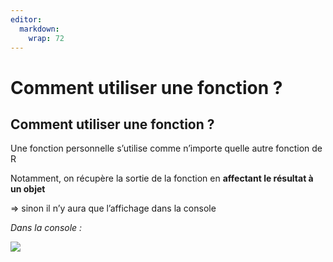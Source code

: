 ```yaml
---
editor: 
  markdown: 
    wrap: 72
---
```


# Comment utiliser une fonction ? {.backgroundTitre .unnumbered}

## Comment utiliser une fonction ?

Une fonction personnelle s’utilise comme n’importe quelle autre fonction
de R

Notamment, on récupère la sortie de la fonction en **affectant le
résultat à un objet**

⇒ sinon il n’y aura que l’affichage dans la console

*Dans la console :*

![](img/clipboard-utiliser1.png)
